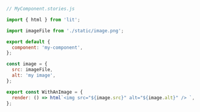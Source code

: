 ```js
// MyComponent.stories.js

import { html } from 'lit';

import imageFile from './static/image.png';

export default {
  component: 'my-component',
};

const image = {
  src: imageFile,
  alt: 'my image',
};

export const WithAnImage = {
  render: () => html`<img src="${image.src}" alt="${image.alt}" /> `,
};
```
